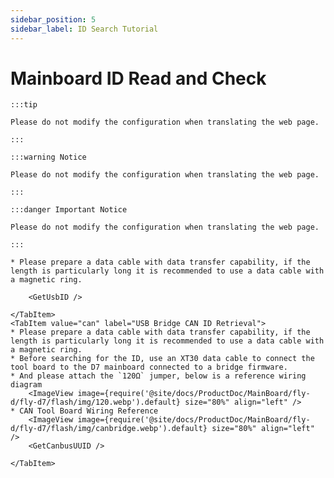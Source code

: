 ```yaml
---
sidebar_position: 5
sidebar_label: ID Search Tutorial
---
```





# Mainboard ID Read and Check

    :::tip

    Please do not modify the configuration when translating the web page.

    :::

    :::warning Notice

    Please do not modify the configuration when translating the web page.

    :::

    :::danger Important Notice

    Please do not modify the configuration when translating the web page.

    :::

<Tabs>
    <TabItem value="usb" label="USB ID Retrieval" default>
        
    * Please prepare a data cable with data transfer capability, if the length is particularly long it is recommended to use a data cable with a magnetic ring.
    
        <GetUsbID />
        
    </TabItem>
    <TabItem value="can" label="USB Bridge CAN ID Retrieval">
    * Please prepare a data cable with data transfer capability, if the length is particularly long it is recommended to use a data cable with a magnetic ring.
    * Before searching for the ID, use an XT30 data cable to connect the tool board to the D7 mainboard connected to a bridge firmware.
    * And please attach the `120Ω` jumper, below is a reference wiring diagram
        <ImageView image={require('@site/docs/ProductDoc/MainBoard/fly-d/fly-d7/flash/img/120.webp').default} size="80%" align="left" />
    * CAN Tool Board Wiring Reference
        <ImageView image={require('@site/docs/ProductDoc/MainBoard/fly-d/fly-d7/flash/img/canbridge.webp').default} size="80%" align="left" />   
        <GetCanbusUUID />

    </TabItem>
</Tabs>
